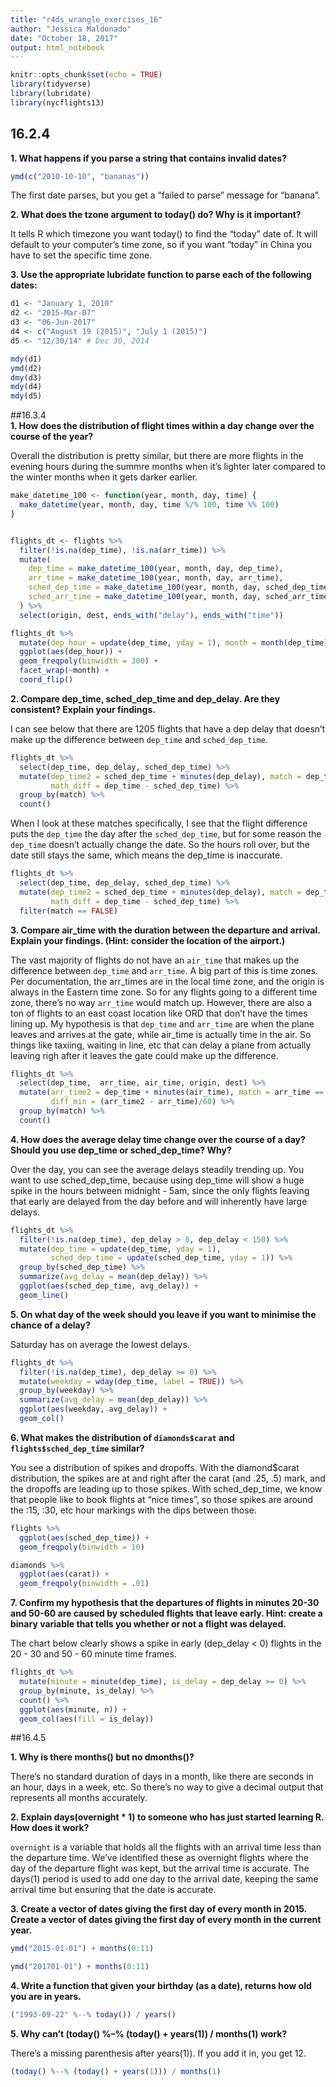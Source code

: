```yaml
---
title: "r4ds_wrangle_exercises_16"
author: "Jessica Maldonado"
date: "October 18, 2017"
output: html_notebook
---
```


```r
knitr::opts_chunk$set(echo = TRUE)
library(tidyverse)
library(lubridate)
library(nycflights13)
```


## 16.2.4  
**1. What happens if you parse a string that contains invalid dates?**

```r
ymd(c("2010-10-10", "bananas"))
```    

The first date parses, but you get a "failed to parse" message for "banana".

**2. What does the tzone argument to today() do? Why is it important?**  

It tells R which timezone you want today() to find the "today" date of. It will default to your computer's time zone, so if you want "today" in China you have to set the specific time zone.

**3. Use the appropriate lubridate function to parse each of the following dates:**

``` r
d1 <- "January 1, 2010"  
d2 <- "2015-Mar-07"  
d3 <- "06-Jun-2017"  
d4 <- c("August 19 (2015)", "July 1 (2015)")  
d5 <- "12/30/14" # Dec 30, 2014  

mdy(d1)  
ymd(d2)  
dmy(d3)  
mdy(d4)  
mdy(d5)  

```
  

##16.3.4  
**1. How does the distribution of flight times within a day change over the course of the year?** 

Overall the distribution is pretty similar, but there are more flights in the evening hours during the summre months when it's lighter later compared to the winter months when it gets darker earlier.

```r
make_datetime_100 <- function(year, month, day, time) {
  make_datetime(year, month, day, time %/% 100, time %% 100)
}


flights_dt <- flights %>% 
  filter(!is.na(dep_time), !is.na(arr_time)) %>% 
  mutate(
    dep_time = make_datetime_100(year, month, day, dep_time),
    arr_time = make_datetime_100(year, month, day, arr_time),
    sched_dep_time = make_datetime_100(year, month, day, sched_dep_time),
    sched_arr_time = make_datetime_100(year, month, day, sched_arr_time)
  ) %>% 
  select(origin, dest, ends_with("delay"), ends_with("time"))  

flights_dt %>% 
  mutate(dep_hour = update(dep_time, yday = 1), month = month(dep_time)) %>% 
  ggplot(aes(dep_hour)) +
  geom_freqpoly(binwidth = 300) +
  facet_wrap(~month) +
  coord_flip()
```

**2. Compare dep_time, sched_dep_time and dep_delay. Are they consistent? Explain your findings.**  

I can see below that there are 1205 flights that have a dep delay that doesn't make up the difference between `dep_time` and `sched_dep_time`.  
```r
flights_dt %>%
  select(dep_time, dep_delay, sched_dep_time) %>%
  mutate(dep_time2 = sched_dep_time + minutes(dep_delay), match = dep_time == dep_time2,
         math_diff = dep_time - sched_dep_time) %>% 
  group_by(match) %>%
  count()
```  

When I look at these matches specifically, I see that the flight difference puts the `dep_time` the day after the `sched_dep_time`, but for some reason the `dep_time` doesn't actually change the date. So the hours roll over, but the date still stays the same, which means the dep_time is inaccurate.  

```r
flights_dt %>%
  select(dep_time, dep_delay, sched_dep_time) %>%
  mutate(dep_time2 = sched_dep_time + minutes(dep_delay), match = dep_time == dep_time2,
         math_diff = dep_time - sched_dep_time) %>% 
  filter(match == FALSE)  
```  

**3. Compare air_time with the duration between the departure and arrival. Explain your findings. (Hint: consider the location of the airport.)**  

The vast majority of flights do not have an `air_time` that makes up the difference between `dep_time` and `arr_time`. A big part of this is time zones. Per documentation, the arr_times are in the local time zone, and the origin is always in the Eastern time zone. So for any flights going to a different time zone, there's no way `arr_time` would match up. However, there are also a ton of flights to an east coast location like ORD that don't have the times lining up. My hypothesis is that `dep_time` and `arr_time` are when the plane leaves and arrives at the gate, while air_time is actually time in the air. So things like taxiing, waiting in line, etc that can delay a plane from actually leaving righ after it leaves the gate could make up the difference.  

```r
flights_dt %>%
  select(dep_time,  arr_time, air_time, origin, dest) %>%
  mutate(arr_time2 = dep_time + minutes(air_time), match = arr_time == arr_time2,
         diff_min = (arr_time2 - arr_time)/60) %>% 
  group_by(match) %>%
  count()
```
**4. How does the average delay time change over the course of a day? Should you use dep_time or sched_dep_time? Why?**  

Over the day, you can see the average delays steadily trending up. You want to use sched_dep_time, because using dep_time will show a huge spike in the hours between midnight - 5am, since the only flights leaving that early are delayed from the day before and will inherently have large delays.  

```r
flights_dt %>% 
  filter(!is.na(dep_time), dep_delay > 0, dep_delay < 150) %>% 
  mutate(dep_time = update(dep_time, yday = 1),
         sched_dep_time = update(sched_dep_time, yday = 1)) %>%
  group_by(sched_dep_time) %>%
  summarize(avg_delay = mean(dep_delay)) %>% 
  ggplot(aes(sched_dep_time, avg_delay)) + 
  geom_line()
```

**5. On what day of the week should you leave if you want to minimise the chance of a delay?**

Saturday has on average the lowest delays.

```r
flights_dt %>% 
  filter(!is.na(dep_time), dep_delay >= 0) %>% 
  mutate(weekday = wday(dep_time, label = TRUE)) %>%
  group_by(weekday) %>%
  summarize(avg_delay = mean(dep_delay)) %>% 
  ggplot(aes(weekday, avg_delay)) + 
  geom_col()
```

**6. What makes the distribution of `diamonds$carat` and `flights$sched_dep_time` similar?**  

You see a distribution of spikes and dropoffs. With the diamond$carat distribution, the spikes are at and right after the carat (and .25, .5) mark, and the dropoffs are leading up to those spikes. With sched_dep_time, we know that people like to book flights at "nice times", so those spikes are around the :15, :30, etc hour markings with the dips between those.  

```r
flights %>%  
  ggplot(aes(sched_dep_time)) +  
  geom_freqpoly(binwidth = 10)  

diamonds %>%  
  ggplot(aes(carat)) +  
  geom_freqpoly(binwidth = .01)
```  

**7. Confirm my hypothesis that the departures of flights in minutes 20-30 and 50-60 are caused by scheduled flights that leave early. Hint: create a binary variable that tells you whether or not a flight was delayed.**  

The chart below clearly shows a spike in early (dep_delay < 0) flights in the 20 - 30 and 50 - 60 minute time frames.  

```r
flights_dt %>%
  mutate(minute = minute(dep_time), is_delay = dep_delay >= 0) %>% 
  group_by(minute, is_delay) %>% 
  count() %>%
  ggplot(aes(minute, n)) +
  geom_col(aes(fill = is_delay))
```  

##16.4.5  

**1. Why is there months() but no dmonths()?**  

There's no standard duration of days in a month, like there are seconds in an hour, days in a week, etc. So there's no way to give a decimal output that represents all months accurately.

**2. Explain days(overnight * 1) to someone who has just started learning R. How does it work?**  

`overnight` is a variable that holds all the flights with an arrival time less than the departure time. We've identified these as overnight flights where the day of the departure flight was kept, but the arrival time is accurate. The days(1) period is used to add one day to the arrival date, keeping the same arrival time but ensuring that the date is accurate. 

**3. Create a vector of dates giving the first day of every month in 2015. Create a vector of dates giving the first day of every month in the current year.**
```r
ymd("2015-01-01") + months(0:11)

ymd("201701-01") + months(0:11)
```

**4. Write a function that given your birthday (as a date), returns how old you are in years.**  

```r
("1993-09-22" %--% today()) / years()
```

**5. Why can't (today() %--% (today() + years(1)) / months(1) work?**  

There's a missing parenthesis after years(1)). If you add it in, you get 12.
```r
(today() %--% (today() + years(1))) / months(1)
```
